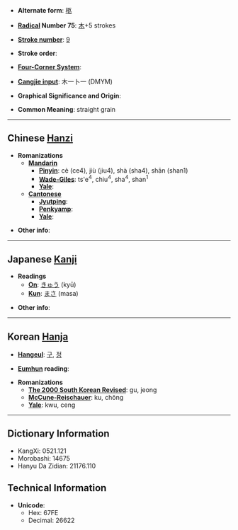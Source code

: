 * '''Alternate form''': [[柩]]

* '''[[Wiktionary:Chinese radical index| Radical]] Number 75''': [[Wiktionary:Chinese radical index 木|木]]+5 strokes

* '''[[Wiktionary:Chinese total strokes index|Stroke number]]''': [[Wiktionary:Chinese total strokes index 9|9]]

* '''Stroke order''': 

* '''[[Wiktionary:Chinese four corner index|Four-Corner System]]''': 

* '''[[Wiktionary:Chinese Cangjie index|Cangjie input]]''': 木一卜一 (DMYM)

* '''Graphical Significance and Origin''': 

* '''Common Meaning''': straight grain

----

== Chinese [[Hanzi]] ==

* '''Romanizations'''
** '''[[Mandarin]]'''
*** '''[[Pinyin]]''': cè (ce4), jiù (jiu4), shà (sha4), shān (shan1)
*** '''[[Wade-Giles]]''': ts'e<sup>4</sup>, chiu<sup>4</sup>, sha<sup>4</sup>, shan<sup>1</sup>
*** '''[[Yale]]''': 
** '''[[Cantonese]]'''
*** '''[[Jyutping]]''':
*** '''[[Penkyamp]]''': 
*** '''[[Yale]]''': 

* '''Other info''': 

----

== Japanese [[Kanji]] ==

* '''Readings'''
** '''[[On]]''': [[きゅう]] (kyū)
** '''[[Kun]]''': [[まさ]] (masa)

* '''Other info''':  

----

== Korean [[Hanja]] ==

* '''[[Hangeul]]''': [[구]], [[정]]

* '''[[Eumhun]] reading''': 

* '''Romanizations'''
** '''[[The 2000 South Korean Revised Romanization|The 2000 South Korean Revised]]''': gu, jeong
** '''[[McCune-Reischauer]]''': ku, chŏng
** '''[[Yale]]''': kwu, ceng

----

== Dictionary Information ==

* KangXi: 0521.121
* Morobashi: 14675
* Hanyu Da Zidian: 21176.110

== Technical Information ==

* '''Unicode''':
** Hex: 67FE
** Decimal: 26622